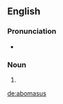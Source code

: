 ==English==

===Pronunciation===
* {{a|US}} {{IPA|/ˈæ.boʊˌmeɪ.səs/}}

===Noun===
{{en-noun|pl=abomasi}}

# {{alternative form of|abomasum}}

[[de:abomasus]]